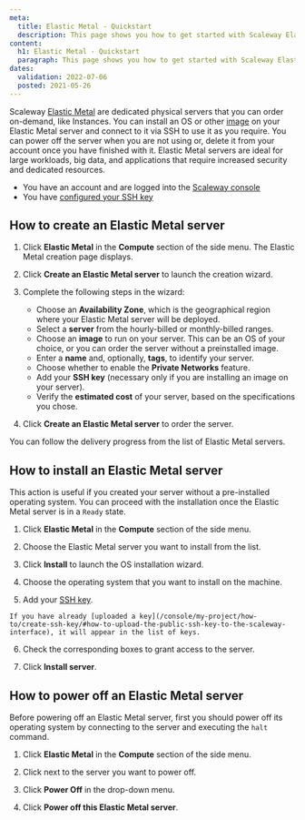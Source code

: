 ```yaml
---
meta:
  title: Elastic Metal - Quickstart
  description: This page shows you how to get started with Scaleway Elastic Metal.
content:
  h1: Elastic Metal - Quickstart
  paragraph: This page shows you how to get started with Scaleway Elastic Metal.
dates:
  validation: 2022-07-06
  posted: 2021-05-26
---
```


Scaleway [Elastic Metal](/compute/elastic-metal/concepts/#elastic-metal-server) are dedicated physical servers that you can order on-demand, like Instances. You can install an OS or other [image](/compute/elastic-metal/concepts/#image) on your Elastic Metal server and connect to it via SSH to use it as you require. You can power off the server when you are not using or, delete it from your account once you have finished with it. Elastic Metal servers are ideal for large workloads, big data, and applications that require increased security and dedicated resources.

<Message type="requirement">

  - You have an account and are logged into the [Scaleway console](https://console.scaleway.com) 
  - You have [configured your SSH key](/console/my-project/how-to/create-ssh-key)

</Message>

## How to create an Elastic Metal server

1. Click **Elastic Metal** in the **Compute** section of the side menu. The Elastic Metal creation page displays.

2. Click **Create an Elastic Metal server** to launch the creation wizard.

3. Complete the following steps in the wizard: 

    - Choose an **Availability Zone**, which is the geographical region where your Elastic Metal server will be deployed.
    - Select a **server** from the hourly-billed or monthly-billed ranges.
    - Choose an **image** to run on your server. This can be an OS of your choice, or you can order the server without a preinstalled image.
    - Enter a **name** and, optionally, **tags**, to identify your server.
    - Choose whether to enable the **Private Networks** feature.
    - Add your **SSH key** (necessary only if you are installing an image on your server).
    - Verify the **estimated cost** of your server, based on the specifications you chose.

4. Click **Create an Elastic Metal server** to order the server.

You can follow the delivery progress from the list of Elastic Metal servers.

## How to install an Elastic Metal server

<Message type="note">

This action is useful if you created your server without a pre-installed operating system. You can proceed with the installation once the Elastic Metal server is in a `Ready` state.

</Message>

1. Click **Elastic Metal** in the **Compute** section of the side menu.

2. Choose the Elastic Metal server you want to install from the list.

3. Click **Install** to launch the OS installation wizard.

4. Choose the operating system that you want to install on the machine.

5. Add your [SSH key](/console/my-account/concepts/#ssh-key).

  <Message type="note">

    If you have already [uploaded a key](/console/my-project/how-to/create-ssh-key/#how-to-upload-the-public-ssh-key-to-the-scaleway-interface), it will appear in the list of keys.

  </Message>

6. Check the corresponding boxes to grant access to the server.

7. Click **Install server**.

## How to power off an Elastic Metal server

<Message type="note">

  Before powering off an Elastic Metal server, first you should power off its operating system by connecting to the server and executing the `halt` command.

</Message>

1. Click **Elastic Metal** in the **Compute** section of the side menu.

2. Click <Icon name="more" /> next to the server you want to power off.

3. Click **Power Off** in the drop-down menu.

4. Click **Power off this Elastic Metal server**.

